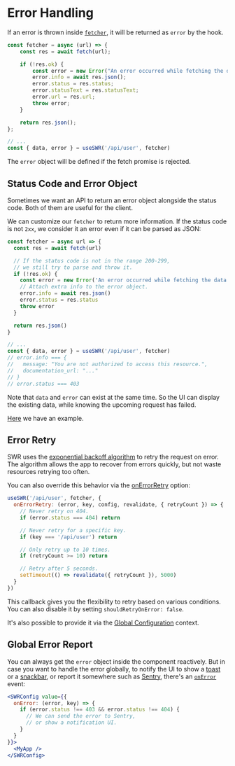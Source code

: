 
# Error Handling

If an error is thrown inside [`fetcher`](/docs/data-fetching), it will be returned as `error` by the hook. 

```js
const fetcher = async (url) => {
    const res = await fetch(url);

    if (!res.ok) {
        const error = new Error("An error occurred while fetching the data.");
        error.info = await res.json();
        error.status = res.status;
        error.statusText = res.statusText;
        error.url = res.url;
        throw error;
    }

    return res.json();
};

// ...
const { data, error } = useSWR('/api/user', fetcher)
```

The `error` object will be defined if the fetch promise is rejected.

## Status Code and Error Object

Sometimes we want an API to return an error object alongside the status code. 
Both of them are useful for the client.

We can customize our `fetcher` to return more information. If the status code is not `2xx`, 
we consider it an error even if it can be parsed as JSON:

```js
const fetcher = async url => {
  const res = await fetch(url)

  // If the status code is not in the range 200-299,
  // we still try to parse and throw it.
  if (!res.ok) {
    const error = new Error('An error occurred while fetching the data.')
    // Attach extra info to the error object.
    error.info = await res.json()
    error.status = res.status
    throw error
  }

  return res.json()
}

// ...
const { data, error } = useSWR('/api/user', fetcher)
// error.info === {
//   message: "You are not authorized to access this resource.",
//   documentation_url: "..."
// }
// error.status === 403
```

<Callout emoji="💡">
  Note that <code>data</code> and <code>error</code> can exist at the same time. So the UI can display the existing data,
  while knowing the upcoming request has failed. 
</Callout>

[Here](/examples/error-handling) we have an example.

## Error Retry

SWR uses the [exponential backoff algorithm](https://en.wikipedia.org/wiki/Exponential_backoff) to retry the request on error.
The algorithm allows the app to recover from errors quickly, but not waste resources retrying too often.

You can also override this behavior via the [onErrorRetry](/docs/options#options) option:

```js
useSWR('/api/user', fetcher, {
  onErrorRetry: (error, key, config, revalidate, { retryCount }) => {
    // Never retry on 404.
    if (error.status === 404) return

    // Never retry for a specific key.
    if (key === '/api/user') return

    // Only retry up to 10 times.
    if (retryCount >= 10) return

    // Retry after 5 seconds.
    setTimeout(() => revalidate({ retryCount }), 5000)
  }
})
```

This callback gives you the flexibility to retry based on various conditions. You can also disable it by setting `shouldRetryOnError: false`.

It's also possible to provide it via the [Global Configuration](/docs/global-configuration) context.

## Global Error Report

You can always get the `error` object inside the component reactively. 
But in case you want to handle the error globally, to notify the UI to show a [toast](https://vercel.com/design/toast) or a [snackbar](https://material.io/components/snackbars), or report it somewhere such as [Sentry](https://sentry.io),
there's an [`onError`](/docs/options#options) event:

```jsx
<SWRConfig value={{
  onError: (error, key) => {
    if (error.status !== 403 && error.status !== 404) {
      // We can send the error to Sentry,
      // or show a notification UI.
    }
  }
}}>
  <MyApp />
</SWRConfig>
```
